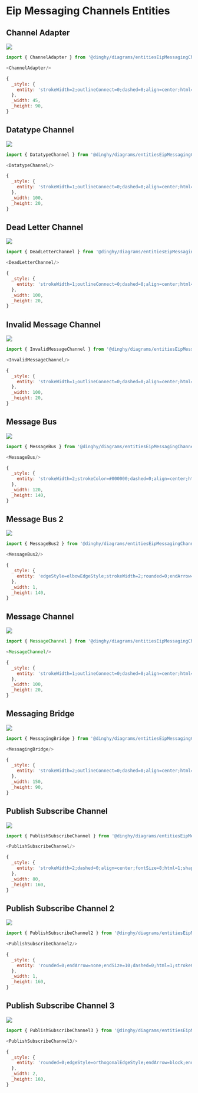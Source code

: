 
# Eip Messaging Channels Entities


## Channel Adapter

<Tabs>
  <TabItem value="Preview">

![](./channel-adapter.png#drawio)

  </TabItem>
  <TabItem value="Usage">
    
```js
import { ChannelAdapter } from '@dinghy/diagrams/entitiesEipMessagingChannels'

<ChannelAdapter/>
```

  </TabItem>
  <TabItem value="Definition">
    
```js
{
  _style: {
    entity: 'strokeWidth=2;outlineConnect=0;dashed=0;align=center;html=1;fontSize=8;shape=mxgraph.eip.channel_adapter;fillColor=#9ddbef;',
  },
  _width: 45,
  _height: 90,
}
```

  </TabItem>
</Tabs>


## Datatype Channel

<Tabs>
  <TabItem value="Preview">

![](./datatype-channel.png#drawio)

  </TabItem>
  <TabItem value="Usage">
    
```js
import { DatatypeChannel } from '@dinghy/diagrams/entitiesEipMessagingChannels'

<DatatypeChannel/>
```

  </TabItem>
  <TabItem value="Definition">
    
```js
{
  _style: {
    entity: 'strokeWidth=1;outlineConnect=0;dashed=0;align=center;html=1;fontSize=8;shape=mxgraph.eip.dataChannel;verticalLabelPosition=bottom;labelBackgroundColor=#ffffff;verticalAlign=top;',
  },
  _width: 100,
  _height: 20,
}
```

  </TabItem>
</Tabs>


## Dead Letter Channel

<Tabs>
  <TabItem value="Preview">

![](./dead-letter-channel.png#drawio)

  </TabItem>
  <TabItem value="Usage">
    
```js
import { DeadLetterChannel } from '@dinghy/diagrams/entitiesEipMessagingChannels'

<DeadLetterChannel/>
```

  </TabItem>
  <TabItem value="Definition">
    
```js
{
  _style: {
    entity: 'strokeWidth=1;outlineConnect=0;dashed=0;align=center;html=1;fontSize=8;shape=mxgraph.eip.deadLetterChannel;verticalLabelPosition=bottom;labelBackgroundColor=#ffffff;verticalAlign=top;',
  },
  _width: 100,
  _height: 20,
}
```

  </TabItem>
</Tabs>


## Invalid Message Channel

<Tabs>
  <TabItem value="Preview">

![](./invalid-message-channel.png#drawio)

  </TabItem>
  <TabItem value="Usage">
    
```js
import { InvalidMessageChannel } from '@dinghy/diagrams/entitiesEipMessagingChannels'

<InvalidMessageChannel/>
```

  </TabItem>
  <TabItem value="Definition">
    
```js
{
  _style: {
    entity: 'strokeWidth=1;outlineConnect=0;dashed=0;align=center;html=1;fontSize=8;shape=mxgraph.eip.invalidMessageChannel;verticalLabelPosition=bottom;labelBackgroundColor=#ffffff;verticalAlign=top;',
  },
  _width: 100,
  _height: 20,
}
```

  </TabItem>
</Tabs>


## Message Bus

<Tabs>
  <TabItem value="Preview">

![](./message-bus.png#drawio)

  </TabItem>
  <TabItem value="Usage">
    
```js
import { MessageBus } from '@dinghy/diagrams/entitiesEipMessagingChannels'

<MessageBus/>
```

  </TabItem>
  <TabItem value="Definition">
    
```js
{
  _style: {
    entity: 'strokeWidth=2;strokeColor=#000000;dashed=0;align=center;html=1;fontSize=8;shape=mxgraph.eip.messageChannel;',
  },
  _width: 120,
  _height: 140,
}
```

  </TabItem>
</Tabs>


## Message Bus 2

<Tabs>
  <TabItem value="Preview">

![](./message-bus-2.png#drawio)

  </TabItem>
  <TabItem value="Usage">
    
```js
import { MessageBus2 } from '@dinghy/diagrams/entitiesEipMessagingChannels'

<MessageBus2/>
```

  </TabItem>
  <TabItem value="Definition">
    
```js
{
  _style: {
    entity: 'edgeStyle=elbowEdgeStyle;strokeWidth=2;rounded=0;endArrow=block;startArrow=block;startSize=10;endSize=10;dashed=0;html=1;strokeColor=#808080;',
  },
  _width: 1,
  _height: 140,
}
```

  </TabItem>
</Tabs>


## Message Channel

<Tabs>
  <TabItem value="Preview">

![](./message-channel.png#drawio)

  </TabItem>
  <TabItem value="Usage">
    
```js
import { MessageChannel } from '@dinghy/diagrams/entitiesEipMessagingChannels'

<MessageChannel/>
```

  </TabItem>
  <TabItem value="Definition">
    
```js
{
  _style: {
    entity: 'strokeWidth=1;outlineConnect=0;dashed=0;align=center;html=1;fontSize=8;shape=mxgraph.eip.messageChannel;verticalLabelPosition=bottom;labelBackgroundColor=#ffffff;verticalAlign=top;',
  },
  _width: 100,
  _height: 20,
}
```

  </TabItem>
</Tabs>


## Messaging Bridge

<Tabs>
  <TabItem value="Preview">

![](./messaging-bridge.png#drawio)

  </TabItem>
  <TabItem value="Usage">
    
```js
import { MessagingBridge } from '@dinghy/diagrams/entitiesEipMessagingChannels'

<MessagingBridge/>
```

  </TabItem>
  <TabItem value="Definition">
    
```js
{
  _style: {
    entity: 'strokeWidth=2;outlineConnect=0;dashed=0;align=center;html=1;fontSize=8;shape=mxgraph.eip.messaging_bridge;verticalLabelPosition=bottom;verticalAlign=top;fillColor=#c0f5a9;',
  },
  _width: 150,
  _height: 90,
}
```

  </TabItem>
</Tabs>


## Publish Subscribe Channel

<Tabs>
  <TabItem value="Preview">

![](./publish-subscribe-channel.png#drawio)

  </TabItem>
  <TabItem value="Usage">
    
```js
import { PublishSubscribeChannel } from '@dinghy/diagrams/entitiesEipMessagingChannels'

<PublishSubscribeChannel/>
```

  </TabItem>
  <TabItem value="Definition">
    
```js
{
  _style: {
    entity: 'strokeWidth=2;dashed=0;align=center;fontSize=8;html=1;shape=rect;',
  },
  _width: 80,
  _height: 160,
}
```

  </TabItem>
</Tabs>


## Publish Subscribe Channel 2

<Tabs>
  <TabItem value="Preview">

![](./publish-subscribe-channel-2.png#drawio)

  </TabItem>
  <TabItem value="Usage">
    
```js
import { PublishSubscribeChannel2 } from '@dinghy/diagrams/entitiesEipMessagingChannels'

<PublishSubscribeChannel2/>
```

  </TabItem>
  <TabItem value="Definition">
    
```js
{
  _style: {
    entity: 'rounded=0;endArrow=none;endSize=10;dashed=0;html=1;strokeColor=#808080;strokeWidth=2;',
  },
  _width: 1,
  _height: 160,
}
```

  </TabItem>
</Tabs>


## Publish Subscribe Channel 3

<Tabs>
  <TabItem value="Preview">

![](./publish-subscribe-channel-3.png#drawio)

  </TabItem>
  <TabItem value="Usage">
    
```js
import { PublishSubscribeChannel3 } from '@dinghy/diagrams/entitiesEipMessagingChannels'

<PublishSubscribeChannel3/>
```

  </TabItem>
  <TabItem value="Definition">
    
```js
{
  _style: {
    entity: 'rounded=0;edgeStyle=orthogonalEdgeStyle;endArrow=block;endSize=10;dashed=0;html=1;strokeColor=#808080;strokeWidth=2;',
  },
  _width: 2,
  _height: 160,
}
```

  </TabItem>
</Tabs>

